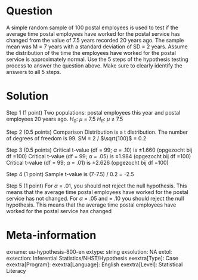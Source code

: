 

Question
========
A simple random sample of 100 postal employees is used to test if the average time postal employees have worked for the postal service has changed from the value of 7.5 years recorded 20 years ago. The sample mean was M = 7 years with a standard deviation of SD = 2 years.  Assume the distribution of the time the employees have worked for the postal service is approximately normal. 
Use the 5 steps of the hypothesis testing process to answer the question above. Make sure to clearly identify the answers to all 5 steps.


Solution
========
Step 1 (1 point)
Two populations: postal employees this year and postal employees 20 years ago.
$H_{0}$: $\mu$ = 7.5
$H_{R}$: $\mu$ $\neq$ 7.5

Step 2 (0.5 points)
Comparison Distribution is a t distribution. The number of degrees of freedom is 99. SM = 2 / $\sqrt{100}$ = 0.2

Step 3 (0.5 points)
Critical t-value (df = 99; $\alpha$ = .10) is ±1.660 (opgezocht bij df  =100)
Critical t-value (df = 99; $\alpha$ = .05) is ±1.984 (opgezocht bij df  =100)
Critical t-value (df = 99; $\alpha$ = .01) is ±2.626 (opgezocht bij df  =100)

Step 4 (1 point)
Sample t-value is (7-7.5) / 0.2 = -2.5

Step 5 (1 point)
For $\alpha$ = .01, you should not reject the null hypothesis. This means that the average time postal employees have worked for the postal service has not changed. 
For $\alpha$ = .05 and \alpha = .10 you should reject the null hypothesis. This means that the average time postal employees have worked for the postal service has changed


Meta-information
================
exname: uu-hypothesis-800-en
extype: string
exsolution: NA
extol: 
exsection: Inferential Statistics/NHST/Hypothesis
exextra[Type]: Case
exextra[Program]: 
exextra[Language]: English
exextra[Level]: Statistical Literacy